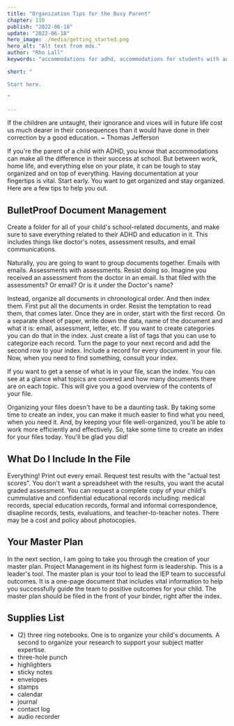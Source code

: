 ```yaml
---
title: "Organization Tips for the Busy Parent"
chapter: 110
publish: "2022-06-18"
update: "2022-06-18"
hero_image: ./media/getting_started.png
hero_alt: "Alt text from mdx."
author: "Rho Lall"
keywords: "accommodations for adhd, accommodations for students with adhd, accommodations for adhd elementary students"

short: "

Start here.

"

---
```

>






If the children are untaught, their ignorance and vices will in future life cost us much dearer in their consequences than it would have done in their correction by a good education. ~ Thomas Jefferson

If you're the parent of a child with ADHD, you know that accommodations can make all the difference in their success at school. But between work, home life, and everything else on your plate, it can be tough to stay organized and on top of everything. Having documentation at your fingertips is vital. Start early. You want to get organized and stay organized. Here are a few tips to help you out.

## BulletProof Document Management 

Create a folder for all of your child's school-related documents, and make sure to save everything related to their ADHD and education in it. This includes things like doctor's notes, assessment results, and email communications.

Naturally, you are going to want to group documents together. Emails with emails. Assessments with assessments. Resist doing so. Imagine you received an assessment from the doctor in an email. Is that filed with the assessments? Or email? Or is it under the Doctor's name?

Instead, organize all documents in chronological order. And then index them. First put all the documents in order. Resist the temptation to read them, that comes later. Once they are in order, start with the first record. On a separate sheet of paper, write down the data, name of the document and what it is: email, assessment, letter, etc. If you want to create categories you can do that in the index. Just create a list of tags that you can use to categorize each record. Turn the page to your next record and add the second row to your index. Include a record for every document in your file. Now, when you need to find something, consult your index. 

  If you want to get a sense of what is in your file, scan the index. You can see at a glance what topics are covered and how many documents there are on each topic. This will give you a good overview of the contents of your file.

Organizing your files doesn't have to be a daunting task. By taking some time to create an index, you can make it much easier to find what you need, when you need it. And, by keeping your file well-organized, you'll be able to work more efficiently and effectively. So, take some time to create an index for your files today. You'll be glad you did!

## What Do I Include In the File

Everything! Print out every email. Request test results with the "actual test scores". You don't want a spreadsheet with the results, you want the acutal graded assessment. You can request a complete copy of your child's cummulative and confidential educational records including: medical records, special education records, formal and informal correspondence, disapline records, tests, evaluations, and teacher-to-teacher notes. There may be a cost and policy about photocopies.

## Your Master Plan

In the next section, I am going to take you through the creation of your master plan. Project Management in its highest form is leadership. This is a leader's tool. The master plan is your tool to lead the IEP team to successful outcomes. It is a one-page document that includes vital information to help you successfully guide the team to positive outcomes for your child. The master plan should be filed in the front of your binder, right after the index. 

## Supplies List

- (2) three ring notebooks.  One is to organize your child's documents. A second to organize your research to support your subject matter expertise. 
- three-hole punch
- highlighters
- sticky notes
- envelopes
- stamps
- calendar
- journal
- contact log
- audio recorder
